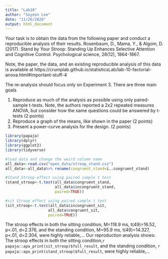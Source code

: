 ```yaml
---
title: "Lab10"
author: "Soyeon Lee"
date: "11/26/2020"
output: html_document
---
```

Your task is to obtain the data from the following paper and conduct a reproducible analysis of their results.
Rosenbaum, D., Mama, Y., & Algom, D. (2017). Stand by Your Stroop: Standing Up Enhances Selective Attention and Cognitive Control. Psychological science, 28(12), 1864-1867.

Note, the paper, the data, and an existing reproducible analysis of this data is available at https://crumplab.github.io/statisticsLab/lab-10-factorial-anova.html#important-stuff-4

The re-analysis should focus only on Experiment 3. There are three main goals

1. Reproduce as much of the analysis as possible using only paired-sample t-tests. Note, the authors reported a 2x2 repeated measures ANOVA, but consider how the same questions could be answered by t-tests (2 points)
2. Reproduce a graph of the means, like shown in the paper (2 points)
3. Present a power-curve analysis for the design. (2 points)

```r
library(papaja)
library(dplyr)
library(ggplot2)
library(tidyverse)

#load data and change the weird column name 
all_data<-read.csv("open_data/stroop_stand.csv")
all_data<-all_data%>% rename(congruent_stand=ï..congruent_stand)
```

```r
#Stand Stroop effect using paired sample t test
(stand_stroop<-t.test(all_data$congruent_stand,
                      all_data$incongruent_stand,
                      paired=TRUE))

#sit Stroop effect using paired sample t test
(sit_stroop<-t.test(all_data$incongruent_sit,
                   all_data$congruent_sit,
                   paired=TRUE))
```
The stroop effects in both the sitting condition, M=118.9 ms, t(49)=16.52, p<.01, d=2.376, and the standing condition, M=95.9 ms, t(49)=14.327, p<.01, d=2.304, were highly reliable,...
    Our reproduction analysis shows:
The stroop effects in both the sitting condition,`r papaja::apa_print(sit_stroop)$full_result`, and the standing condition, `r papaja::apa_print(stand_stroop)$full_result`, were highly reliable,...